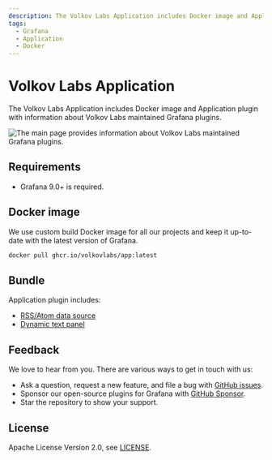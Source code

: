 ```yaml
---
description: The Volkov Labs Application includes Docker image and Application plugin with information about Volkov Labs supported Grafana plugins.
tags:
  - Grafana
  - Application
  - Docker
---
```



# Volkov Labs Application

The Volkov Labs Application includes Docker image and Application plugin with information about Volkov Labs maintained Grafana plugins.

<Image
  title="The main page provides information about Volkov Labs maintained Grafana plugins."
  src="https://raw.githubusercontent.com/volkovlabs/volkovlabs-app/main/img/app.png"
/>

## Requirements

- Grafana 9.0+ is required.

## Docker image

We use custom build Docker image for all our projects and keep it up-to-date with the latest version of Grafana.

```bash
docker pull ghcr.io/volkovlabs/app:latest
```

## Bundle

Application plugin includes:

- [RSS/Atom data source](/plugins/volkovlabs-rss-datasource)
- [Dynamic text panel](/plugins/volkovlabs-dynamictext-panel)

## Feedback

We love to hear from you. There are various ways to get in touch with us:

- Ask a question, request a new feature, and file a bug with [GitHub issues](https://github.com/volkovlabs/volkovlabs-app/issues/new/choose).
- Sponsor our open-source plugins for Grafana with [GitHub Sponsor](https://github.com/sponsors/VolkovLabs).
- Star the repository to show your support.

## License

Apache License Version 2.0, see [LICENSE](https://github.com/volkovlabs/volkovlabs-app/blob/main/LICENSE).
